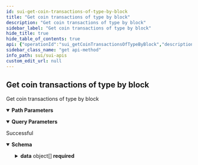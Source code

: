 ```yaml
---
id: sui-get-coin-transactions-of-type-by-block
title: "Get coin transactions of type by block"
description: "Get coin transactions of type by block"
sidebar_label: "Get coin transactions of type by block"
hide_title: true
hide_table_of_contents: true
api: {"operationId":"sui_getCoinTransactionsOfTypeByBlock","description":"Get coin transactions of type by block","parameters":[{"name":"checkpoint_sequence_number","required":true,"in":"path","description":"Block number","schema":{"type":"number"}},{"name":"type","required":true,"in":"path","description":"The type of coin transaction","schema":{"type":"string"}},{"name":"limit","required":false,"in":"query","description":"Number of item displayed per page, default: 10","schema":{"type":"number"}},{"name":"offset","required":false,"in":"query","description":"Number of skipped item per page, default: 0","schema":{"type":"number"}}],"responses":{"200":{"description":"Successful","content":{"application/json":{"schema":{"type":"object","properties":{"data":{"description":"Array of documents","type":"array","items":{"type":"object","properties":{"id":{"type":"string"},"metadata":{"type":"string"},"treasury":{"type":"string"},"name":{"type":"string","description":"The name or title of the coin"},"symbol":{"type":"string","description":"The symbol of the token"},"decimals":{"type":"string","description":"The decimals of the token"},"description":{"type":"string"},"iconUrl":{"type":"string"},"totalSupply":{"type":"string"},"packageId":{"type":"string"},"creator":{"type":"string"},"createdAt":{"type":"number"},"updatedAt":{"type":"number"},"blockTime":{"type":"number"}},"required":["id","metadata","treasury","name","symbol","decimals","description","iconUrl","totalSupply","packageId","creator","createdAt","updatedAt","blockTime"],"title":"CoinResponseDto"}}},"required":["data"],"title":"ListCoinResponseDto"}}}}},"security":[{"apiKey":[]}],"tags":["Get coin transactions"],"method":"get","path":"/v1/token/transactions/type/{type}/{checkpoint_sequence_number}","servers":[{"url":"https://sui-mainnet-api.blocklens.io","description":"Sui production server"}],"securitySchemes":{"bearer":{"scheme":"bearer","bearerFormat":"JWT","type":"http"},"basic":{"type":"http","scheme":"basic"},"apiKey":{"type":"apiKey","name":"x-api-key","in":"header"}},"info":{"title":"SUI APIs","description":"Swagger documentation","version":"1.0.0","contact":{}},"postman":{"name":"Get coin transactions of type by block","description":{"content":"Get coin transactions of type by block","type":"text/plain"},"url":{"path":["v1","token","transactions","type",":type",":checkpoint_sequence_number"],"host":["{{baseUrl}}"],"query":[{"disabled":false,"description":{"content":"Number of item displayed per page, default: 10","type":"text/plain"},"key":"limit","value":""},{"disabled":false,"description":{"content":"Number of skipped item per page, default: 0","type":"text/plain"},"key":"offset","value":""}],"variable":[{"disabled":false,"description":{"content":"(Required) Block number","type":"text/plain"},"type":"any","value":"","key":"checkpoint_sequence_number"},{"disabled":false,"description":{"content":"(Required) The type of coin transaction","type":"text/plain"},"type":"any","value":"","key":"type"}]},"header":[{"key":"Accept","value":"application/json"}],"method":"GET","auth":{"type":"apikey","apikey":[{"type":"any","value":"x-api-key","key":"key"},{"type":"any","value":"<API Key>","key":"value"},{"type":"any","value":"header","key":"in"}]}}}
sidebar_class_name: "get api-method"
info_path: sui/sui-apis
custom_edit_url: null
---
```



## Get coin transactions of type by block



Get coin transactions of type by block

<details style={{"marginBottom":"1rem"}} data-collapsed={false} open={true}><summary style={{}}><strong>Path Parameters</strong></summary><div><ul><ParamsItem className={"paramsItem"} param={{"name":"checkpoint_sequence_number","required":true,"in":"path","description":"Block number","schema":{"type":"number"}}}></ParamsItem><ParamsItem className={"paramsItem"} param={{"name":"type","required":true,"in":"path","description":"The type of coin transaction","schema":{"type":"string"}}}></ParamsItem></ul></div></details><details style={{"marginBottom":"1rem"}} data-collapsed={false} open={true}><summary style={{}}><strong>Query Parameters</strong></summary><div><ul><ParamsItem className={"paramsItem"} param={{"name":"limit","required":false,"in":"query","description":"Number of item displayed per page, default: 10","schema":{"type":"number"}}}></ParamsItem><ParamsItem className={"paramsItem"} param={{"name":"offset","required":false,"in":"query","description":"Number of skipped item per page, default: 0","schema":{"type":"number"}}}></ParamsItem></ul></div></details><div><ApiTabs><TabItem label={"200"} value={"200"}><div>

Successful

</div><div><MimeTabs schemaType={"response"}><TabItem label={"application/json"} value={"application/json"}><SchemaTabs><TabItem label={"Schema"} value={"Schema"}><details style={{}} data-collapsed={false} open={true}><summary style={{"textAlign":"left"}}><strong>Schema</strong></summary><div style={{"textAlign":"left","marginLeft":"1rem"}}></div><ul style={{"marginLeft":"1rem"}}><SchemaItem collapsible={true} className={"schemaItem"}><details style={{}}><summary style={{}}><strong>data</strong><span style={{"opacity":"0.6"}}> object[]</span><strong style={{"fontSize":"var(--ifm-code-font-size)","color":"var(--openapi-required)"}}> required</strong></summary><div style={{"marginLeft":"1rem"}}><div style={{"marginTop":".5rem","marginBottom":".5rem"}}>

Array of documents

</div><li><div style={{"fontSize":"var(--ifm-code-font-size)","opacity":"0.6","marginLeft":"-.5rem","paddingBottom":".5rem"}}>Array [</div></li><SchemaItem collapsible={false} name={"id"} required={true} schemaName={"string"} qualifierMessage={undefined} schema={{"type":"string"}}></SchemaItem><SchemaItem collapsible={false} name={"metadata"} required={true} schemaName={"string"} qualifierMessage={undefined} schema={{"type":"string"}}></SchemaItem><SchemaItem collapsible={false} name={"treasury"} required={true} schemaName={"string"} qualifierMessage={undefined} schema={{"type":"string"}}></SchemaItem><SchemaItem collapsible={false} name={"name"} required={true} schemaName={"string"} qualifierMessage={undefined} schema={{"type":"string","description":"The name or title of the coin"}}></SchemaItem><SchemaItem collapsible={false} name={"symbol"} required={true} schemaName={"string"} qualifierMessage={undefined} schema={{"type":"string","description":"The symbol of the token"}}></SchemaItem><SchemaItem collapsible={false} name={"decimals"} required={true} schemaName={"string"} qualifierMessage={undefined} schema={{"type":"string","description":"The decimals of the token"}}></SchemaItem><SchemaItem collapsible={false} name={"description"} required={true} schemaName={"string"} qualifierMessage={undefined} schema={{"type":"string"}}></SchemaItem><SchemaItem collapsible={false} name={"iconUrl"} required={true} schemaName={"string"} qualifierMessage={undefined} schema={{"type":"string"}}></SchemaItem><SchemaItem collapsible={false} name={"totalSupply"} required={true} schemaName={"string"} qualifierMessage={undefined} schema={{"type":"string"}}></SchemaItem><SchemaItem collapsible={false} name={"packageId"} required={true} schemaName={"string"} qualifierMessage={undefined} schema={{"type":"string"}}></SchemaItem><SchemaItem collapsible={false} name={"creator"} required={true} schemaName={"string"} qualifierMessage={undefined} schema={{"type":"string"}}></SchemaItem><SchemaItem collapsible={false} name={"createdAt"} required={true} schemaName={"number"} qualifierMessage={undefined} schema={{"type":"number"}}></SchemaItem><SchemaItem collapsible={false} name={"updatedAt"} required={true} schemaName={"number"} qualifierMessage={undefined} schema={{"type":"number"}}></SchemaItem><SchemaItem collapsible={false} name={"blockTime"} required={true} schemaName={"number"} qualifierMessage={undefined} schema={{"type":"number"}}></SchemaItem><li><div style={{"fontSize":"var(--ifm-code-font-size)","opacity":"0.6","marginLeft":"-.5rem"}}>]</div></li></div></details></SchemaItem></ul></details></TabItem><TabItem label={"Example (from schema)"} value={"Example (from schema)"}><ResponseSamples responseExample={"{\n  \"data\": [\n    {\n      \"id\": \"string\",\n      \"metadata\": \"string\",\n      \"treasury\": \"string\",\n      \"name\": \"string\",\n      \"symbol\": \"string\",\n      \"decimals\": \"string\",\n      \"description\": \"string\",\n      \"iconUrl\": \"string\",\n      \"totalSupply\": \"string\",\n      \"packageId\": \"string\",\n      \"creator\": \"string\",\n      \"createdAt\": 0,\n      \"updatedAt\": 0,\n      \"blockTime\": 0\n    }\n  ]\n}"} language={"json"}></ResponseSamples></TabItem></SchemaTabs></TabItem></MimeTabs></div></TabItem></ApiTabs></div>
      